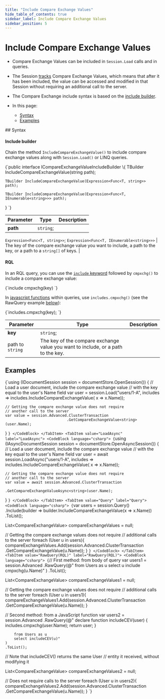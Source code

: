 ---
title: "Include Compare Exchange Values"
hide_table_of_contents: true
sidebar_label: Include Compare Exchange Values
sidebar_position: 5
---




# Include Compare Exchange Values
<LanguageSwitcher supportedLanguages={supportedLanguages} />
<LanguageContent language="csharp">

<Admonition type="note" title="Note">

* Compare Exchange Values can be included in `Session.Load` calls and in queries.  

* The Session [tracks](../../../client-api/session/what-is-a-session-and-how-does-it-work.mdx#tracking-changes) 
Compare Exchange Values, which means that after it has been included, the value can 
be accessed and modified in that Session without requiring an additional call to 
the server.  

* The Compare Exchange include syntax is based on the [include builder](../../../client-api/how-to/handle-document-relationships.mdx#includes).  

* In this page:  
  * [Syntax](../../../client-api/operations/compare-exchange/include-compare-exchange.mdx#syntax)  
  * [Examples](../../../client-api/operations/compare-exchange/include-compare-exchange.mdx#examples)  

</Admonition>
## Syntax

#### Include builder

Chain the method `IncludeCompareExchangeValue()` to include compare exchange values 
along with `Session.Load()` or LINQ queries.  

<TabItem value="include_builder" label="include_builder">
<CodeBlock language="csharp">
{`public interface ICompareExchangeValueIncludeBuilder<T, out TBuilder>
\{
    TBuilder IncludeCompareExchangeValue(string path);

    TBuilder IncludeCompareExchangeValue(Expression<Func<T, string>> path);

    TBuilder IncludeCompareExchangeValue(Expression<Func<T, IEnumerable<string>>> path);
\}
`}
</CodeBlock>
</TabItem>

| Parameter | Type | Description |
| - | - | - |
| **path** | `string`;
`Expression<Func<T, string>>`;
`Expression<Func<T, IEnumerable<string>>>` | The key of the compare exchange value you want to include, a path to the key, or a path to a `string[]` of keys. |

#### RQL

In an RQL query, you can use the [`include` keyword](../../../indexes/querying/what-is-rql.mdx#include) 
followed by `cmpxchg()` to include a compare exchange value:  

<TabItem value="sql" label="sql">
<CodeBlock language="sql">
{`include cmpxchg(key)
`}
</CodeBlock>
</TabItem>

In [javascript functions](../../../indexes/querying/what-is-rql.mdx#declare) within queries, 
use `includes.cmpxchg()` (see the RawQuery example 
[below](../../../client-api/operations/compare-exchange/include-compare-exchange.mdx#examples)):  

<TabItem value="javascript" label="javascript">
<CodeBlock language="javascript">
{`includes.cmpxchg(key);
`}
</CodeBlock>
</TabItem>

| Parameter | Type | Description |
| - | - | - |
| **key** | `string`;
path to `string` | The key of the compare exchange value you want to include, or a path to the key. |



## Examples

<Tabs groupId='languageSyntax'>
<TabItem value="Load" label="Load">
<CodeBlock language="csharp">
{`using (IDocumentSession session = documentStore.OpenSession())
{
    // Load a user document, include the compare exchange value
    // with the key equal to the user's Name field
    var user = session.Load<User>("users/1-A", 
                                  includes => includes.IncludeCompareExchangeValue(
                                      x => x.Name));

    // Getting the compare exchange value does not require
    // another call to the server
    var value = session.Advanced.ClusterTransaction
                                .GetCompareExchangeValue<string>(user.Name);
}
`}
</CodeBlock>
</TabItem>
<TabItem value="LoadAsync" label="LoadAsync">
<CodeBlock language="csharp">
{`using (IAsyncDocumentSession session = documentStore.OpenAsyncSession())
{
    // Load a user document, include the compare exchange value
    // with the key equal to the user's Name field
    var user = await session.LoadAsync<User>("users/1-A", 
                                             includes => includes.IncludeCompareExchangeValue(
                                                 x => x.Name));

    // Getting the compare exchange value does not require
    // another call to the server
    var value = await session.Advanced.ClusterTransaction
                                      .GetCompareExchangeValueAsync<string>(user.Name);
}
`}
</CodeBlock>
</TabItem>
<TabItem value="Query" label="Query">
<CodeBlock language="csharp">
{`var users = session.Query<User>()
    .Include(builder => builder.IncludeCompareExchangeValue(x => x.Name))
    .ToList();

List<CompareExchangeValue<string>> compareExchangeValues = null;

// Getting the compare exchange values does not require
// additional calls to the server
foreach (User u in users){
    compareExchangeValues.Add(session.Advanced.ClusterTransaction
                                  .GetCompareExchangeValue<string>(u.Name));
}
`}
</CodeBlock>
</TabItem>
<TabItem value="RawQuery(RQL)" label="RawQuery(RQL)">
<CodeBlock language="csharp">
{`// First method: from body of query
var users1 = session.Advanced
    .RawQuery<User>(@"
        from Users as u
        select u
        include cmpxchg(u.Name)"
    )
    .ToList();

List<CompareExchangeValue<string>> compareExchangeValues1 = null;

// Getting the compare exchange values does not require
// additional calls to the server
foreach (User u in users1){
    compareExchangeValues1.Add(session.Advanced.ClusterTransaction
                               .GetCompareExchangeValue<string>(u.Name));
}


// Second method: from a JavaScript function
var users2 = session.Advanced
    .RawQuery<User>(@"
        declare function includeCEV(user) {
            includes.cmpxchg(user.Name);
            return user;
        }

        from Users as u
        select includeCEV(u)"
    )
    .ToList();
// Note that includeCEV() returns the same User 
// entity it received, without modifying it

List<CompareExchangeValue<string>> compareExchangeValues2 = null;

// Does not require calls to the server
foreach (User u in users2){
    compareExchangeValues2.Add(session.Advanced.ClusterTransaction
                               .GetCompareExchangeValue<string>(u.Name));
}
`}
</CodeBlock>
</TabItem>
</Tabs>




</LanguageContent>

<!---
### Client API
- [Session Change Tracking](../../../client-api/session/what-is-a-session-and-how-does-it-work#tracking-changes)
- [How to: Handle Document Relationships](../../../client-api/how-to/handle-document-relationships)
- [Compare Exchange Overview](../../../client-api/operations/compare-exchange/overview)

### Indexes
- [Indexing Compare Exchange Values](../../../indexes/indexing-compare-exchange-values)


-->